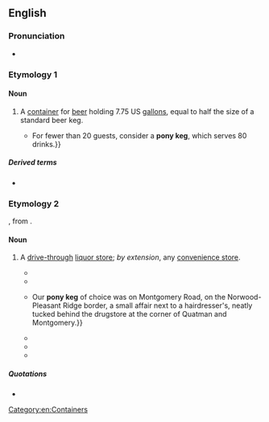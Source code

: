 ==English==
{{was wotd|2016|February|5}}
{{wikipedia}}

===Pronunciation===
* {{audio|en-au-pony keg.ogg|Audio (AU)|lang=en}}

===Etymology 1===

====Noun====
{{en-noun}}

# {{lb|en|US}} A [[container]] for [[beer]] holding 7.75 US [[gallon]]s, equal to half the size of a standard beer keg.
#* {{quote-journal|lang=en|author=Sadie Jo Smokey|title=Beer lineup impressive for Super Bowl Sunday|url=http://www.azcentral.com/arizonarepublic/food/articles/0201beer0201.html|archiveurl=|archivedate=|work={{w|The Arizona Republic}}|date=1 February 2006|accessdate=12 November 2007|passage=Depending on the crowd, a keg or '''pony keg''' may be the way to go. {{...}} For fewer than 20 guests, consider a '''pony keg''', which serves 80 drinks.}}

=====Derived terms=====
* {{l|en|pony keg station}}

===Etymology 2===
{{clipping|en|pony keg station}}, from {{m|en|pony keg||container for beer}}.

====Noun====
{{en-noun}}

# {{lb|en|Cincinnati|colloquial}} A [[drive-through]] [[liquor store]]; ''by extension'', any [[convenience store]].
#* {{quote-book|lang=en|author=Robert E. McLaughlin|authorlink=Robert E. McLaughlin|title=The Heartland: Illinois, Indiana, Michigan, Ohio, Wisconsin|location=New York, N.Y.|publisher={{w|Time Inc.}}|year=1967|page=16|oclc=958883|passage=A visitor may well be baffled by “'''pony keg'''” and “[[jack salmon]],” but Cincinnatians know that the first is a store where beer may be purchased and the second is deep-fried pike.}}
#* {{quote-journal|lang=en|author=Walter S. Adams|title=Queen City Report|magazine=[[w:Cincinnati (magazine)|Cincinnati]]|month=February|year=1976|volume=9|issue=5|page=72|pageurl=https://books.google.com/books?id=d-8CAAAAMBAJ&pg=PA72|passage=For example, a '''pony keg''' is a small beer keg. In Cincinnati it is a place to buy a small beer keg.}}
#* {{quote-book|lang=en|author=Richard B. Schwartz|title=The Biggest City in America: A Fifties Boyhood in Ohio|location=Akron, Oh.|publisher={{w|University of Akron Press}}|year=1999|pages=163 and 165|isbn=978-1-884836-49-7|passage=A '''pony keg''' (a few survive to this day) is a drive-through structure with cases of beer stacked on skids&nbsp;— golden liquid mountains, lining the walls of elongated garages or steel Quonset huts, looming above the consumer {{...}} Our '''pony keg''' of choice was on Montgomery Road, on the Norwood-Pleasant Ridge border, a small affair next to a hairdresser's, neatly tucked behind the drugstore at the corner of Quatman and Montgomery.}}
#* {{quote-book|lang=en|editor=Caitlin Claire Vincent|title=Roadtripping USA: The Complete Coast-to-Coast Guide to America|edition=2nd|location=New York, N.Y.|publisher={{w|St. Martin's Press}}|year=2007|page=47|isbn=978-0-312-36182-2|passage=In the Cincinnati area one can also find drive-through liquor stores (and for some people, regular liquor stores) referred to as '''pony kegs'''. (Elsewhere in the US, on the other hand, '''pony keg''' usually refers to a small keg.)}}
#* {{quote-book|lang=en|author=Ben Kamin|title=Nothing Like Sunshine: A Story in the Aftermath of the MLK Assassination|location=East Lansing, Mich.|publisher={{w|Michigan State University Press}}|year=2010|page=1|isbn=978-0-87013-882-9|passage=Not in “Cincy,” with the twang that was so often heard in casual conversation in the corner “'''Pony Keg'''” mini-marts. There you could buy snow cones, the daily ''Cincinnati Enquirer'', Hudepohl beer, five-cent Ibold cigars, and Reds baseball trading cards.}}
#* {{quote-journal|lang=en|author=Lance Lambert|title=Pony keg tradition lives on in Reading|newspaper={{w|The Cincinnati Enquirer}}|date=2 February 2014|url=http://www.cincinnati.com/story/money/2014/02/02/pony-keg-tradition-lives-on-in-reading/5102605/|archiveurl=https://web.archive.org/web/20160124194613/http://www.cincinnati.com/story/money/2014/02/02/pony-keg-tradition-lives-on-in-reading/5102605/?from=global&sessionKey=&autologin=|archivedate=24 January 2016|passage=Their heyday might be in the rear-view mirror, but the region’s remaining '''pony kegs''' still sell cigarettes, lottery tickets, six packs and salty snacks. The Gertz '''Pony Keg''' is one of two remaining in Reading, a community that once had six of the little corner stores known for selling small barrels of beer.}}

=====Quotations=====
* {{seemoreCites|lang=en}}

[[Category:en:Containers]]
